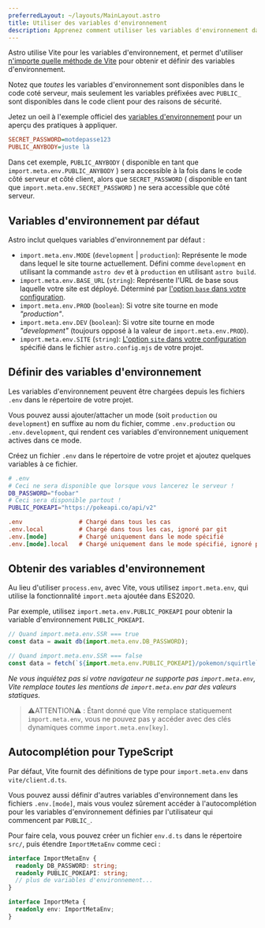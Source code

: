 ```yaml
---
preferredLayout: ~/layouts/MainLayout.astro
title: Utiliser des variables d'environnement
description: Apprenez comment utiliser les variables d'environnement dans un projet Astro.
---
```


Astro utilise Vite pour les variables d'environnement, et permet d'utiliser [n'importe quelle méthode de Vite](https://vitejs.dev/guide/env-and-mode.html) pour obtenir et définir des variables d'environnement.

Notez que _toutes_ les variables d'environnement sont disponibles dans le code coté serveur, mais seulement les variables préfixées avec `PUBLIC_` sont disponibles dans le code client pour des raisons de sécurité.

Jetez un oeil à l'exemple officiel des [variables d'environnement](https://github.com/withastro/astro/tree/main/examples/env-vars) pour un aperçu des pratiques à appliquer.

```ini
SECRET_PASSWORD=motdepasse123
PUBLIC_ANYBODY=juste là
```

Dans cet exemple, `PUBLIC_ANYBODY` ( disponible en tant que `import.meta.env.PUBLIC_ANYBODY` ) sera accessible à la fois dans le code côté serveur et côté client, alors que `SECRET_PASSWORD` ( disponible en tant que `import.meta.env.SECRET_PASSWORD` ) ne sera accessible que côté serveur.

## Variables d'environnement par défaut

Astro inclut quelques variables d'environnement par défaut :

- `import.meta.env.MODE` (`development` | `production`): Représente le mode dans lequel le site tourne actuellement. Défini comme `development` en utilisant la commande `astro dev` et à `production` en utilisant `astro build`.
- `import.meta.env.BASE_URL` (`string`): Représente l'URL de base sous laquelle votre site est déployé. Déterminé par [l'option `base` dans votre configuration](/fr/reference/configuration-reference/#base).
- `import.meta.env.PROD` (`boolean`): Si votre site tourne en mode <i>"production"</i>.
- `import.meta.env.DEV` (`boolean`): Si votre site tourne en mode <i>"development"</i> (toujours opposé à la valeur de `import.meta.env.PROD`).
- `import.meta.env.SITE` (`string`): [L'option `site` dans votre configuration](/fr/reference/configuration-reference/#site) spécifié dans le fichier `astro.config.mjs` de votre projet.

## Définir des variables d'environnement

Les variables d'environnement peuvent être chargées depuis les fichiers `.env` dans le répertoire de votre projet.

Vous pouvez aussi ajouter/attacher un mode (soit `production` ou `development`) en suffixe au nom du fichier, comme `.env.production` ou `.env.development`, qui rendent ces variables d'environnement uniquement actives dans ce mode.

Créez un fichier `.env` dans le répertoire de votre projet et ajoutez quelques variables à ce fichier.

```bash
# .env
# Ceci ne sera disponible que lorsque vous lancerez le serveur !
DB_PASSWORD="foobar"
# Ceci sera disponible partout !
PUBLIC_POKEAPI="https://pokeapi.co/api/v2"
```

```ini
.env                # Chargé dans tous les cas
.env.local          # Chargé dans tous les cas, ignoré par git
.env.[mode]         # Chargé uniquement dans le mode spécifié
.env.[mode].local   # Chargé uniquement dans le mode spécifié, ignoré par git
```

## Obtenir des variables d'environnement

Au lieu d'utiliser `process.env`, avec Vite, vous utilisez `import.meta.env`, qui utilise la fonctionnalité `import.meta` ajoutée dans ES2020.

Par exemple, utilisez `import.meta.env.PUBLIC_POKEAPI` pour obtenir la variable d'environnement `PUBLIC_POKEAPI`.

```js
// Quand import.meta.env.SSR === true
const data = await db(import.meta.env.DB_PASSWORD);

// Quand import.meta.env.SSR === false
const data = fetch(`${import.meta.env.PUBLIC_POKEAPI}/pokemon/squirtle`);
```

_Ne vous inquiétez pas si votre navigateur ne supporte pas `import.meta.env`, Vite remplace toutes les mentions de `import.meta.env` par des valeurs statiques._

> ⚠️ATTENTION⚠️ :
> Étant donné que Vite remplace statiquement `import.meta.env`, vous ne pouvez pas y accéder avec des clés dynamiques comme `import.meta.env[key]`.

## Autocomplétion pour TypeScript

Par défaut, Vite fournit des définitions de type pour `import.meta.env` dans `vite/client.d.ts`.

Vous pouvez aussi définir d'autres variables d'environnement dans les fichiers `.env.[mode]`, mais vous voulez sûrement accéder à l'autocomplétion pour les variables d'environnement définies par l'utilisateur qui commencent par `PUBLIC_`.

Pour faire cela, vous pouvez créer un fichier `env.d.ts` dans le répertoire `src/`, puis étendre `ImportMetaEnv` comme ceci :

```ts
interface ImportMetaEnv {
  readonly DB_PASSWORD: string;
  readonly PUBLIC_POKEAPI: string;
  // plus de variables d'environnement...
}

interface ImportMeta {
  readonly env: ImportMetaEnv;
}
```
